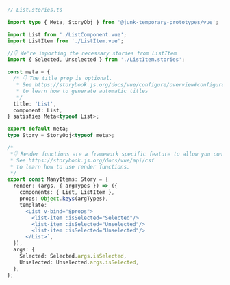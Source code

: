 ```ts
// List.stories.ts

import type { Meta, StoryObj } from '@junk-temporary-prototypes/vue';

import List from './ListComponent.vue';
import ListItem from './ListItem.vue';

//👇 We're importing the necessary stories from ListItem
import { Selected, Unselected } from './ListItem.stories';

const meta = {
  /* 👇 The title prop is optional.
   * See https://storybook.js.org/docs/vue/configure/overview#configure-story-loading
   * to learn how to generate automatic titles
   */
  title: 'List',
  component: List,
} satisfies Meta<typeof List>;

export default meta;
type Story = StoryObj<typeof meta>;

/*
 *👇 Render functions are a framework specific feature to allow you control on how the component renders.
 * See https://storybook.js.org/docs/vue/api/csf
 * to learn how to use render functions.
 */
export const ManyItems: Story = {
  render: (args, { argTypes }) => ({
    components: { List, ListItem },
    props: Object.keys(argTypes),
    template: `
      <List v-bind="$props">
        <list-item :isSelected="Selected"/>
        <list-item :isSelected="Unselected"/>
        <list-item :isSelected="Unselected"/>
      </List>`,
  }),
  args: {
    Selected: Selected.args.isSelected,
    Unselected: Unselected.args.isSelected,
  },
};
```
